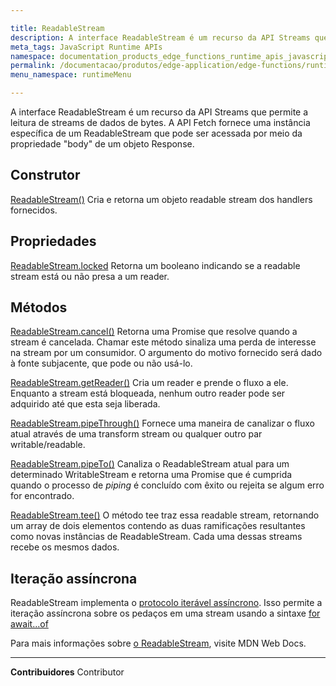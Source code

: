 ```yaml
---

title: ReadableStream
description: A interface ReadableStream é um recurso da API Streams que permite a leitura de streams de dados de bytes. A API Fetch fornece uma instância específica de um ReadableStream que pode ser acessada por meio da propriedade \"body\" de um objeto Response.
meta_tags: JavaScript Runtime APIs
namespace: documentation_products_edge_functions_runtime_apis_javascript_readable_stream
permalink: /documentacao/produtos/edge-application/edge-functions/runtime-apis/javascript/readable-stream/
menu_namespace: runtimeMenu

---
```


A interface ReadableStream é um recurso da API Streams que permite a leitura de streams de dados de bytes. A API Fetch fornece uma instância específica de um ReadableStream que pode ser acessada por meio da propriedade "body" de um objeto Response.

## Construtor

[ReadableStream()](https://developer.mozilla.org/en-US/docs/Web/API/ReadableStream/ReadableStream)
Cria e retorna um objeto readable stream dos handlers fornecidos.

## Propriedades

[ReadableStream.locked](https://developer.mozilla.org/en-US/docs/Web/API/ReadableStream/locked)
Retorna um booleano indicando se a readable stream está ou não presa a um reader.

## Métodos

[ReadableStream.cancel()](https://developer.mozilla.org/en-US/docs/Web/API/ReadableStream/cancel)
Retorna uma Promise que resolve quando a stream é cancelada. Chamar este método sinaliza uma perda de interesse na stream por um consumidor. O argumento do motivo fornecido será dado à fonte subjacente, que pode ou não usá-lo.

[ReadableStream.getReader()](https://developer.mozilla.org/en-US/docs/Web/API/ReadableStream/getReader)
Cria um reader e prende o fluxo a ele. Enquanto a stream está bloqueada, nenhum outro reader pode ser adquirido até que esta seja liberada.

[ReadableStream.pipeThrough()](https://developer.mozilla.org/en-US/docs/Web/API/ReadableStream/pipeThrough)
Fornece uma maneira de canalizar o fluxo atual através de uma transform stream ou qualquer outro par writable/readable.

[ReadableStream.pipeTo()](https://developer.mozilla.org/en-US/docs/Web/API/ReadableStream/pipeTo)
Canaliza o ReadableStream atual para um determinado WritableStream e retorna uma Promise que é cumprida quando o processo de *piping* é concluído com êxito ou rejeita se algum erro for encontrado.

[ReadableStream.tee()](https://developer.mozilla.org/en-US/docs/Web/API/ReadableStream/tee)
O método tee traz essa readable stream, retornando um array de dois elementos contendo as duas ramificações resultantes como novas instâncias de ReadableStream. Cada uma dessas streams recebe os mesmos dados.

## Iteração assíncrona

ReadableStream implementa o [protocolo iterável assíncrono](https://developer.mozilla.org/en-US/docs/Web/JavaScript/Reference/Iteration_protocols#the_async_iterator_and_async_iterable_protocols). Isso permite a iteração assíncrona sobre os pedaços em uma stream usando a sintaxe [for await...of](https://developer.mozilla.org/en-US/docs/Web/JavaScript/Reference/Statements/for-await...of)

Para mais informações sobre [o ReadableStream](https://developer.mozilla.org/en-US/docs/Web/API/ReadableStream), visite MDN Web Docs.





---


**Contribuidores** <ContributorList>Contributor</ContributorList>
